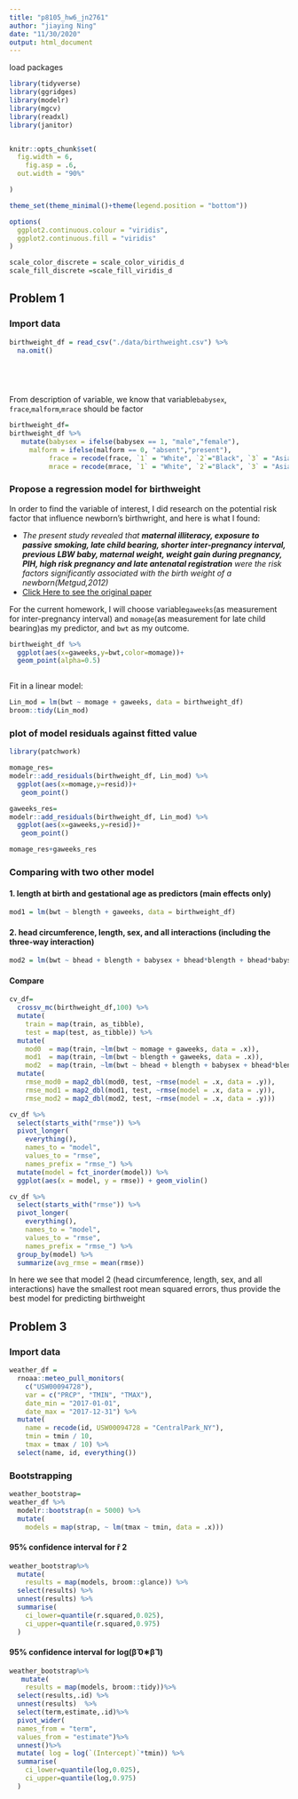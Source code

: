 ```yaml
---
title: "p8105_hw6_jn2761"
author: "jiaying Ning"
date: "11/30/2020"
output: html_document
---
```


load packages
```r
library(tidyverse)
library(ggridges)
library(modelr)
library(mgcv)
library(readxl)
library(janitor)


knitr::opts_chunk$set(
  fig.width = 6,
    fig.asp = .6,
  out.width = "90%"

)

theme_set(theme_minimal()+theme(legend.position = "bottom"))

options(
  ggplot2.continuous.colour = "viridis",
  ggplot2.continuous.fill = "viridis"
)

scale_color_discrete = scale_color_viridis_d
scale_fill_discrete =scale_fill_viridis_d
```

## Problem 1

### Import data
```r
birthweight_df = read_csv("./data/birthweight.csv") %>%
  na.omit() 


  
  
```


From description of variable, we know that variable`babysex`, `frace`,`malform`,`mrace` should be factor
```r
birthweight_df=
birthweight_df %>%
   mutate(babysex = ifelse(babysex == 1, "male","female"),
     malform = ifelse(malform == 0, "absent","present"),
          frace = recode(frace, `1` = "White", `2`="Black", `3` = "Asian", `4` = "Puerto Rican", `8` = "Other", `9` = "Unknown"),
          mrace = recode(mrace, `1` = "White", `2`="Black", `3` = "Asian", `4` = "Puerto Rican", `8` = "Other"))
```


### Propose a regression model for birthweight

In order to find the variable of interest, I did research on the potential risk factor that influence newborn's birthwright, and here is what I found:

- *The present study revealed that* ***maternal illiteracy, exposure to passive smoking, late child bearing, shorter inter-pregnancy interval, previous LBW baby, maternal weight, weight gain during pregnancy, PIH, high risk pregnancy and late antenatal registration*** *were the risk factors significantly associated with the birth weight of a newborn(Metgud,2012)* 
- [Click Here to see the original paper](https://www.ncbi.nlm.nih.gov/pmc/articles/PMC3390317/#)

For the current homework, I will choose variable`gaweeks`(as measurement for inter-pregnancy interval) and `momage`(as measurement for late child bearing)as my predictor, and `bwt` as my outcome.



```r
birthweight_df %>%
  ggplot(aes(x=gaweeks,y=bwt,color=momage))+
  geom_point(alpha=0.5) 
 
```

Fit in a linear model:
```r
Lin_mod = lm(bwt ~ momage + gaweeks, data = birthweight_df)
broom::tidy(Lin_mod)


```

### plot of model residuals against fitted value
```r

library(patchwork)

momage_res=
modelr::add_residuals(birthweight_df, Lin_mod) %>%
  ggplot(aes(x=momage,y=resid))+
   geom_point() 

gaweeks_res=
modelr::add_residuals(birthweight_df, Lin_mod) %>%
  ggplot(aes(x=gaweeks,y=resid))+
   geom_point() 

momage_res+gaweeks_res
```

### Comparing with two other model

#### 1. length at birth and gestational age as predictors (main effects only)

```r

mod1 = lm(bwt ~ blength + gaweeks, data = birthweight_df)

```


#### 2. head circumference, length, sex, and all interactions (including the three-way interaction) 

```r

mod2 = lm(bwt ~ bhead + blength + babysex + bhead*blength + bhead*babysex + blength*babysex + bhead*blength*babysex, data = birthweight_df)

```

#### Compare

```r
cv_df=
  crossv_mc(birthweight_df,100) %>%
  mutate(
    train = map(train, as_tibble),
    test = map(test, as_tibble)) %>% 
  mutate(
    mod0  = map(train, ~lm(bwt ~ momage + gaweeks, data = .x)),
    mod1  = map(train, ~lm(bwt ~ blength + gaweeks, data = .x)),
    mod2  = map(train, ~lm(bwt ~ bhead + blength + babysex + bhead*blength + bhead*babysex + blength*babysex + bhead*blength*babysex, data = .x))) %>% 
  mutate(
    rmse_mod0 = map2_dbl(mod0, test, ~rmse(model = .x, data = .y)),
    rmse_mod1 = map2_dbl(mod1, test, ~rmse(model = .x, data = .y)),
    rmse_mod2 = map2_dbl(mod2, test, ~rmse(model = .x, data = .y)))
```

```r
cv_df %>% 
  select(starts_with("rmse")) %>% 
  pivot_longer(
    everything(),
    names_to = "model", 
    values_to = "rmse",
    names_prefix = "rmse_") %>% 
  mutate(model = fct_inorder(model)) %>% 
  ggplot(aes(x = model, y = rmse)) + geom_violin()
```


```r
cv_df %>% 
  select(starts_with("rmse")) %>% 
  pivot_longer(
    everything(),
    names_to = "model", 
    values_to = "rmse",
    names_prefix = "rmse_") %>%
  group_by(model) %>%
  summarize(avg_rmse = mean(rmse))
```


In here we see that model 2 (head circumference, length, sex, and all interactions) have the smallest root mean squared errors, thus provide the best model for predicting birthweight


## Problem 3

### Import data
```r
weather_df = 
  rnoaa::meteo_pull_monitors(
    c("USW00094728"),
    var = c("PRCP", "TMIN", "TMAX"), 
    date_min = "2017-01-01",
    date_max = "2017-12-31") %>%
  mutate(
    name = recode(id, USW00094728 = "CentralPark_NY"),
    tmin = tmin / 10,
    tmax = tmax / 10) %>%
  select(name, id, everything())
```

### Bootstrapping 

```r
weather_bootstrap=
weather_df %>% 
  modelr::bootstrap(n = 5000) %>% 
  mutate(
    models = map(strap, ~ lm(tmax ~ tmin, data = .x)))

```


#### 95% confidence interval for r̂ 2 

```r
weather_bootstrap%>%
  mutate(
    results = map(models, broom::glance)) %>% 
  select(results) %>% 
  unnest(results) %>%
  summarise(
    ci_lower=quantile(r.squared,0.025),
    ci_upper=quantile(r.squared,0.975)
  )
```


#### 95% confidence interval for log(β̂ 0∗β̂ 1)


```r
weather_bootstrap%>%
   mutate(
    results = map(models, broom::tidy))%>% 
  select(results,.id) %>% 
  unnest(results)  %>%
  select(term,estimate,.id)%>%
  pivot_wider(
  names_from = "term",  
  values_from = "estimate")%>%
  unnest()%>%
  mutate( log = log(`(Intercept)`*tmin)) %>%
  summarise(
    ci_lower=quantile(log,0.025),
    ci_upper=quantile(log,0.975)
  )
        
```
